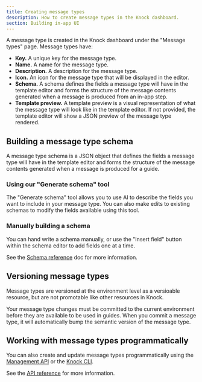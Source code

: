 ```yaml
---
title: Creating message types
description: How to create message types in the Knock dashboard.
section: Building in-app UI
---
```


A message type is created in the Knock dashboard under the "Message types" page. Message types have:

- **Key.** A unique key for the message type.
- **Name.** A name for the message type.
- **Description.** A description for the message type.
- **Icon.** An icon for the message type that will be displayed in the editor.
- **Schema.** A schema defines the fields a message type will have in the template editor and forms the structure of the message contents generated when a message is produced from an in-app step.
- **Template preview.** A template preview is a visual representation of what the message type will look like in the template editor. If not provided, the template editor will show a JSON preview of the message type rendered.

## Building a message type schema

A message type schema is a JSON object that defines the fields a message type will have in the template editor and forms the structure of the message contents generated when a message is produced for a guide.

### Using our "Generate schema" tool

The "Generate schema" tool allows you to use AI to describe the fields you want to include in your message type. You can also make edits to existing schemas to modify the fields available using this tool.

### Manually building a schema

You can hand write a schema manually, or use the "Insert field" button within the schema editor to add fields one at a time.

See the [Schema reference](/in-app-ui/message-types/schema-reference) doc for more information.

## Versioning message types

Message types are versioned at the environment level as a versioable resource, but are not promotable like other resources in Knock.

Your message type changes must be committed to the current environment before they are available to be used in guides. When you commit a message type, it will automatically bump the semantic version of the message type.

## Working with message types programmatically

You can also create and update message types programmatically using the [Management API](/mapi-reference/message_types/schemas/message_type) or the [Knock CLI](/developer-tools/knock-cli).

See the [API reference](/mapi-reference/message_types/schemas/message_type) for more information.

